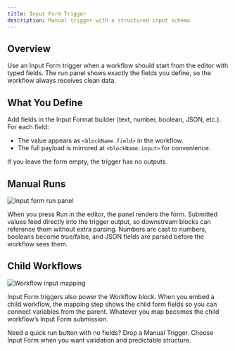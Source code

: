 ```yaml
---
title: Input Form Trigger
description: Manual trigger with a structured input schema
---
```



## Overview

Use an Input Form trigger when a workflow should start from the editor with typed fields. The run panel shows exactly the fields you define, so the workflow always receives clean data.

## What You Define

Add fields in the Input Format builder (text, number, boolean, JSON, etc.). For each field:

- The value appears as `<blockName.field>` in the workflow.
- The full payload is mirrored at `<blockName.input>` for convenience.

If you leave the form empty, the trigger has no outputs.

## Manual Runs

<div className='flex justify-center my-6'>
  <Image
    src='/static/triggers/input-form-panel-light.png'
    alt='Input form run panel'
    width={400}
    height={250}
    className='rounded-xl border border-border shadow-sm'
  />
</div>

When you press Run in the editor, the panel renders the form. Submitted values feed directly into the trigger output, so downstream blocks can reference them without extra parsing. Numbers are cast to numbers, booleans become true/false, and JSON fields are parsed before the workflow sees them.

## Child Workflows

<div className='flex justify-center my-6'>
  <Image
    src='/static/triggers/workflow-input-mapping-light.png'
    alt='Workflow input mapping'
    width={400}
    height={250}
    className='rounded-xl border border-border shadow-sm'
  />
</div>

Input Form triggers also power the Workflow block. When you embed a child workflow, the mapping step shows the child form fields so you can connect variables from the parent. Whatever you map becomes the child workflow’s Input Form submission.

<Callout>
Need a quick run button with no fields? Drop a Manual Trigger. Choose Input Form when you want validation and predictable structure.
</Callout>
